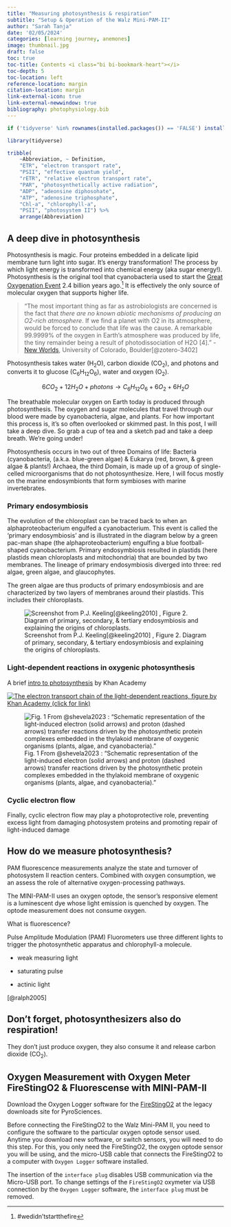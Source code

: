 ```yaml
---
title: "Measuring photosynthesis & respiration"
subtitle: "Setup & Operation of the Walz Mini-PAM-II"
author: "Sarah Tanja"
date: '02/05/2024'
categories: [learning journey, anemones]
image: thumbnail.jpg
draft: false
toc: true
toc-title: Contents <i class="bi bi-bookmark-heart"></i>
toc-depth: 5
toc-location: left
reference-location: margin
citation-location: margin
link-external-icon: true
link-external-newwindow: true
bibliography: photophysiology.bib
---
```


```r
if ('tidyverse' %in% rownames(installed.packages()) == 'FALSE') install.packages('tidyverse')
```

```r
library(tidyverse)
```

```r
tribble(
    ~Abbreviation, ~ Definition,
    "ETR", "electron transport rate",
    "PSII", "effective quantum yield",
    "rETR", "relative electron transport rate",
    "PAR", "photosynthetically active radiation",
    "ADP", "adeonsine diphosohate",
    "ATP", "adenosine triphosphate",
    "Chl-a", "chlorophyll-a",
    "PSII", "photosystem II") %>%
    arrange(Abbreviation)
```

## A deep dive in photosynthesis

Photosynthesis is magic. Four proteins embedded in a delicate lipid membrane turn light into sugar. It's energy transformation! The process by which light energy is transformed into chemical energy (aka sugar energy!). Photosynthesis is the original tool that cyanobacteria used to start the [Great Oxygenation Event](https://en.wikipedia.org/wiki/Great_Oxidation_Event) 2.4 billion years ago.[^1] It is effectively the only source of molecular oxygen that supports higher life.

[^1]: #wedidn'tstartthefire

> "The most important thing as far as astrobiologists are concerned is the fact that *there are no known abiotic mechanisms of producing an O2-rich atmosphere*. If we find a planet with O2 in its atmosphere, would be forced to conclude that life was the cause. A remarkable 99.9999% of the oxygen in Earth's atmosphere was produced by life, the tiny remainder being a result of photodissociation of H2O \[4\]." - [New Worlds](https://newworlds.colorado.edu/search/o2.htm), University of Colorado, Boulder[@zotero-3402]

Photosynthesis takes water (H~2~O), carbon dioxide (CO~2~), and photons and converts it to glucose (C~6~H~12~O~6~), water and oxygen (O~2~).

$$
6CO_2 + 12H_2O + photons \longrightarrow C_6H_{12}O_6 + 6O_2 + 6H_2O
$$

The breathable molecular oxygen on Earth today is produced through photosynthesis. The oxygen and sugar molecules that travel through our blood were made by cyanobacteria, algae, and plants. For how important this process is, it's so often overlooked or skimmed past. In this post, I will take a deep dive. So grab a cup of tea and a sketch pad and take a deep breath. We're going under!

Photosynthesis occurs in two out of three Domains of life: Bacteria (cyanobacteria, (a.k.a. blue-green algae) & Eukarya (red, brown, & green algae & plants!) Archaea, the third Domain, is made up of a group of single-celled microorganisms that do not photosynthesize. Here, I will focus mostly on the marine endosymbionts that form symbioses with marine invertebrates.

### Primary endosymbiosis

The evolution of the chloroplast can be traced back to when an alphaproteobacterium engulfed a cyanobacterium. This event is called the 'primary endosymbiosis' and is illustrated in the diagram below by a green pac-man shape (the alphaproteobacterium) engulfing a blue football-shaped cyanobacterium. Primary endosymbiosis resulted in plastids (here plastids mean chloroplasts and mitochondria) that are bounded by two membranes. The lineage of primary endosymbiosis diverged into three: red algae, green algae, and glaucophytes.

The green algae are thus products of primary endosymbiosis and are characterized by two layers of membranes around their plastids. This includes their chloroplasts.

![Screenshot from P.J. Keeling[@keeling2010] , Figure 2. Diagram of primary, secondary, & tertiary endosymbiosis and explaining the origins of chloroplasts.](Keeling_fig2.png){fig-align="center"}

### Light-dependent reactions in oxygenic photosynthesis

A brief [intro to photosynthesis](https://www.khanacademy.org/science/ap-biology/cellular-energetics/photosynthesis/a/intro-to-photosynthesis) by Khan Academy

[![The electron transport chain of the light-dependent reactions, figure by Khan Academy (click for link)](electron-transport-khan.png)](https://cdn.kastatic.org/ka-perseus-images/faeb1179a538a3a8106fa5f3b9bd90c92f9834a7.png)

![Fig. 1 From @shevela2023 : "Schematic representation of the light-induced electron (solid arrows) and proton (dashed arrows) transfer reactions driven by the photosynthetic protein complexes embedded in the thylakoid membrane of oxygenic organisms (plants, algae, and cyanobacteria)."](Shevala_fig1.png)

### Cyclic electron flow

Finally, cyclic electron flow may play a photoprotective role, preventing excess light from damaging photosystem proteins and promoting repair of light-induced damage

## How do we measure photosynthesis?

PAM fluorescence measurements analyze the state and turnover of photosystem II reaction centers. Combined with oxygen consumption, we an assess the role of alternative oxygen-processing pathways.

The MINI-PAM-II uses an oxygen optode, the sensor's responsive element is a luminescent dye whose light emission is quenched by oxygen. The optode measurement does not consume oxygen.

What is fluorescence?

Pulse Amplitude Modulation (PAM) Fluorometers use three different lights to trigger the photosynthetic apparatus and chlorophyll-a molecule.

-   weak measuring light

-   saturating pulse

-   actinic light

[@ralph2005]

## Don't forget, photosynthesizers also do respiration!

They don't just produce oxygen, they also consume it and release carbon dioxide (CO~2~).

## Oxygen Measurement with Oxygen Meter FireStingO2 & Fluorescense with MINI-PAM-II

Download the Oxygen Logger software for the [FireStingO2](https://www.pyroscience.com/en/downloads/legacy) at the legacy downloads site for PyroSciences.

Before connecting the FireStingO2 to the Walz Mini-PAM II, you need to configure the software to the particular oxygen optode sensor used. Anytime you download new software, or switch sensors, you will need to do this step. For this, you only need the FireStingO2, the oxygen optode sensor you will be using, and the micro-USB cable that connects the FireStingO2 to a computer with `Oxygen Logger` software installed.

::: callout-warning
The insertion of the `interface plug` disables USB communication via the Micro-USB port. To change settings of the `FireStingO2` oxymeter via USB connection by the `Oxygen Logger` software, the `interface plug` must be removed.
:::
